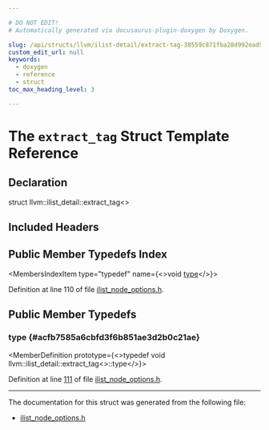 ```yaml
---

# DO NOT EDIT!
# Automatically generated via docusaurus-plugin-doxygen by Doxygen.

slug: /api/structs/llvm/ilist-detail/extract-tag-38559c871fba28d992ead51549367f83
custom_edit_url: null
keywords:
  - doxygen
  - reference
  - struct
toc_max_heading_level: 3

---
```





# The `extract_tag` Struct Template Reference

<DoxygenPage pluginConfig={pluginConfig}>



## Declaration

<CodeBlock>struct llvm::ilist_detail::extract_tag&lt;&gt;</CodeBlock>

## Included Headers

<IncludesList>
<IncludesListItem
  filePath="llvm/ADT/ilist_node_options.h"
  permalink="/docs/api/files/include/include/llvm/include/llvm/adt/ilist-node-options-h"
  isLocal="true" />
</IncludesList>

## Public Member Typedefs Index

<MembersIndex>

<MembersIndexItem
  type="typedef"
  name={<>void <a href="#acfb7585a6cbfd3f6b851ae3d2b0c21ae">type</a></>}>
</MembersIndexItem>

</MembersIndex>


Definition at line 110 of file <a href="/docs/api/files/include/include/llvm/include/llvm/adt/ilist-node-options-h">ilist&#95;node&#95;options.h</a>.

<SectionDefinition>

## Public Member Typedefs

### type {#acfb7585a6cbfd3f6b851ae3d2b0c21ae}

<MemberDefinition
  prototype={<>typedef void llvm::ilist&#95;detail::extract&#95;tag&lt;&gt;::type</>}>

Definition at line <a href="/docs/api/files/include/include/llvm/include/llvm/adt/ilist-node-options-h/#l00111">111</a> of file <a href="/docs/api/files/include/include/llvm/include/llvm/adt/ilist-node-options-h">ilist&#95;node&#95;options.h</a>.
</MemberDefinition>

</SectionDefinition>

<hr/>

The documentation for this struct was generated from the following file:

<ul>
<li><a href="/docs/api/files/include/include/llvm/include/llvm/adt/ilist-node-options-h">ilist_node_options.h</a></li>
</ul>

</DoxygenPage>
